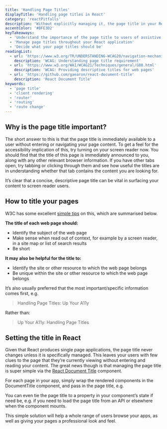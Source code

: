 ```yaml
---
title: 'Handling Page Titles'
displayTitle: 'Handling page titles in React'
category: 'reactPitfalls'
description: 'Without explicitly managing it, the page title in your React app will never change. Find out how this affects diverse users, and a simple method to manage your page titles.'
accentColor: '#BFE3D2'
keyTakeaways:
  - 'Understand the importance of the page title to users of assistive technology'
  - 'Manage page titles throughout your React application'
  - 'Decide what your page titles should be'
readingList:
  - url: 'https://www.w3.org/TR/UNDERSTANDING-WCAG20/navigation-mechanisms-title.html'
    description: 'WCAG: Understanding page title requirement'
  - url: 'https://www.w3.org/WAI/WCAG21/Techniques/general/G88.html'
    description: 'WCAG: Providing descriptive titles for web pages'
  - url: 'https://github.com/gaearon/react-document-title'
    description: 'React Document Title'
keywords:
  - 'page title'
  - 'client rendering'
  - 'router'
  - 'routing'
  - 'route change'
---
```


## Why is the page title important?

The short answer to this is that the page title is immediately available to a user without entering or navigating your page content. To get a feel for the accessibility implication of this, try turning on your screen reader now. You should find that the title of this page is immediately announced to you, along with any other relevant browser information. If you have other tabs open, try tabbing or clicking through them and see how useful the titles are in understanding whether that tab contains the content you are looking for.

It’s clear that a concise, descriptive page title can be vital in surfacing your content to screen reader users.

## How to title your pages

W3C has some excellent [simple tips](https://www.w3.org/WAI/WCAG21/Techniques/general/G88.html) on this, which are summarised below.

**The title of each web page should:**

- Identify the subject of the web page
- Make sense when read out of context, for example by a screen reader, in a site map or list of search results
- Be short

**It may also be helpful for the title to:**

- Identify the site or other resource to which the web page belongs
- Be unique within the site or other resource to which the web page belongs

It’s also usually preferred that the most important/specific information comes first, e.g.

> Handling Page Titles: Up Your A11y

Rather than:

> Up Your A11y: Handling Page Titles

## Setting the title in React

Given that React produces single page applications, the page title never changes unless it is specifically managed. This leaves your users with few clues to the page that they’re currently viewing without entering and reading your content. The great news though is that managing the page title is super simple via the [React Document Title](https://github.com/gaearon/react-document-title) component.

For each page in your app, simply wrap the rendered components in the DocumentTitle component, and pass in the page title, e.g.

<Gist url="https://gist.github.com/aitchiss/1a37dacf15548e73b1d8db73af428924" />

You can even tie the page title to a property in your component’s state if need be, e.g. if you need to load the page title from an API or elsewhere when the component mounts.

<Gist url="https://gist.github.com/aitchiss/95c02217626d73542bea7699c4f5bfc9" />

This simple solution will help a whole range of users browse your apps, as well as giving your pages a professional look and feel.
